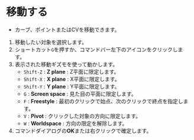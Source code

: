 
# 移動する

- カーブ、ポイントまたはCVを移動できます。

<Reference shortcut="G" command="Move" button="コマンドバー左下" />

1. 移動したい対象を選択します。
2. ショートカット`G`を押すか、コマンドバー左下のアイコンをクリックします。
3. 表示された移動ギズモを使って動かします。
   - `Shift-Z` : **Z plane** : Z平面に限定します。
   - `Shift-X` : **X plane** : X平面に限定します。
   - `Shift-Y` : **Y plane** : Y平面に限定します。
   - `G` : **Screen space** : 見た目の平面に限定します。
   - `F` : **Freestyle** : 最初のクリックで始点、次のクリックで終点を指定します。
   - `V` : **Pivot** : クリックした対象の方向に限定します。
   - `W` : **Worldspace** : 方向の限定を解除します。
4. コマンドダイアログの**OK**または右クリックで確定します。
